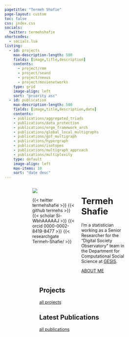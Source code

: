 ```yaml
---
pagetitle: "Termeh Shafie"
page-layout: custom
toc: false
css: index.css
socials:
  twitter: termehshafie
shortcodes:
  - socials.lua
listing: 
  - id: projects
    max-description-length: 500
    fields: [image,title,description]
    contents: 
      - project/rmm
      - project/seand
      - project/nexus
      - project/movienetworks
    type: grid
    image-align: left
    sort: "priority asc"
  - id: publication
    max-description-length: 500
    fields: [image,title,description,date]
    contents: 
    - publications/aggregated_triads
    - publications/data_protection
    - publications/ergm_framework_arch
    - publications/global_local_multigraphs
    - publications/gof_multigraph
    - publications/hypergraph
    - publications/isotopes
    - publications/multigraph_approach
    - publications/multiplexity
    type: default
    image-align: left
    max-items: 10
    sort: "date desc"
---
```




:::: {.columns}

::: {.column .col-v-center width="15%"}
:::

::: {.column .col-v-center width="30%"}
::: {.portrait}
![](static/img/avatar.png)

:::{.socials}
{{< twitter termehshafie >}}
{{< github termehs >}}
{{< scholar Si-WbhAAAAAJ >}}
{{< orcid 0000-0002-8419-8477 >}}
{{< researchgate Termeh-Shafie/ >}}
:::
:::

:::

::: {.column .col-v-center width="35%"}

# Termeh Shafie
::: {.termeh-intro}

I’m a statistician working as a Senior Researcher for the “Digital Society Observatory” team in the Department for Computational Social Science at [GESIS](https://www.gesis.org/en/institute/departments/computational-social-science).

:::{.about-link}
[ABOUT ME](about/)
:::

:::
:::


::: {.column .col-v-center width="15%"}
:::



::::

::::{.columns}

::: {.column .col-v-center width="20%"}
:::

::: {.column .col-v-center width="60%"}

## Projects
:::{#projects}
:::

::: {.all-link}
[all projects](project/)
:::


## Latest Publications
:::{#publication}
:::

::: {.all-link}
[all publications](publications/)
:::

:::

::: {.column .col-v-center width="20%"}
:::

::::